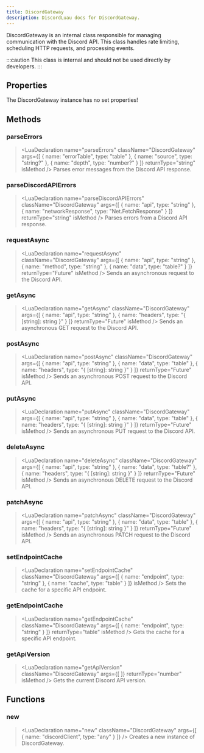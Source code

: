 ```yaml
---
title: DiscordGateway
description: DiscordLuau docs for DiscordGateway.
---
```

[//]: # (This file was automatically compiled through the Generator luau code under this repository)
[//]: # (if you want to edit the documentation of discord-luau, please write changes)
[//]: # (to the discord-luau repository itself, we extract the comments from discord-luau and translate)
[//]: # (them into markdown files that Nextra can interpret!)

[//]: # (----- DOCUMENT IMPORTS ----- )


[//]: # (----- DOCUMENT DESCRIPTION ----- )

DiscordGateway is an internal class responsible for managing communication with the Discord API. This class handles rate limiting, scheduling HTTP requests, and processing events.

:::caution
This class is internal and should not be used directly by developers.
:::

[//]: # (----- DOCUMENT PROPERTIES ----- )

## Properties

The DiscordGateway instance has no set properties!

[//]: # (----- DOCUMENT METHODS ----- )

## Methods

### parseErrors

> <LuaDeclaration name="parseErrors" className="DiscordGateway" args={[ { name: "errorTable", type: "table" }, { name: "source", type: "string?" }, { name: "depth", type: "number?" } ]} returnType="string" isMethod />
Parses error messages from the Discord API response.
### parseDiscordAPIErrors

> <LuaDeclaration name="parseDiscordAPIErrors" className="DiscordGateway" args={[ { name: "api", type: "string" }, { name: "networkResponse", type: "Net.FetchResponse" } ]} returnType="string" isMethod />
Parses errors from a Discord API response.
### requestAsync

> <LuaDeclaration name="requestAsync" className="DiscordGateway" args={[ { name: "api", type: "string" }, { name: "method", type: "string" }, { name: "data", type: "table?" } ]} returnType="Future" isMethod />
Sends an asynchronous request to the Discord API.
### getAsync

> <LuaDeclaration name="getAsync" className="DiscordGateway" args={[ { name: "api", type: "string" }, { name: "headers", type: "{ [string]: string }" } ]} returnType="Future" isMethod />
Sends an asynchronous GET request to the Discord API.
### postAsync

> <LuaDeclaration name="postAsync" className="DiscordGateway" args={[ { name: "api", type: "string" }, { name: "data", type: "table" }, { name: "headers", type: "{ [string]: string }" } ]} returnType="Future" isMethod />
Sends an asynchronous POST request to the Discord API.
### putAsync

> <LuaDeclaration name="putAsync" className="DiscordGateway" args={[ { name: "api", type: "string" }, { name: "data", type: "table" }, { name: "headers", type: "{ [string]: string }" } ]} returnType="Future" isMethod />
Sends an asynchronous PUT request to the Discord API.
### deleteAsync

> <LuaDeclaration name="deleteAsync" className="DiscordGateway" args={[ { name: "api", type: "string" }, { name: "data", type: "table?" }, { name: "headers", type: "{ [string]: string }" } ]} returnType="Future" isMethod />
Sends an asynchronous DELETE request to the Discord API.
### patchAsync

> <LuaDeclaration name="patchAsync" className="DiscordGateway" args={[ { name: "api", type: "string" }, { name: "data", type: "table" }, { name: "headers", type: "{ [string]: string }" } ]} returnType="Future" isMethod />
Sends an asynchronous PATCH request to the Discord API.
### setEndpointCache

> <LuaDeclaration name="setEndpointCache" className="DiscordGateway" args={[ { name: "endpoint", type: "string" }, { name: "cache", type: "table" } ]} isMethod />
Sets the cache for a specific API endpoint.
### getEndpointCache

> <LuaDeclaration name="getEndpointCache" className="DiscordGateway" args={[ { name: "endpoint", type: "string" } ]} returnType="table" isMethod />
Gets the cache for a specific API endpoint.
### getApiVersion

> <LuaDeclaration name="getApiVersion" className="DiscordGateway" args={[  ]} returnType="number" isMethod />
Gets the current Discord API version.

[//]: # (----- DOCUMENT FUNCTIONS ----- )

## Functions

### new

> <LuaDeclaration name="new" className="DiscordGateway" args={[ { name: "discordClient", type: "any" } ]} />
Creates a new instance of DiscordGateway.

